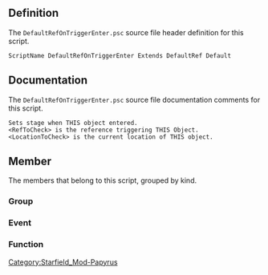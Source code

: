 {{Script_Object_Summary
| title = DefaultRefOnTriggerEnter
| name = [[SFM:Script-DefaultRefOnTriggerEnter|DefaultRefOnTriggerEnter]]
| extends = [[SFM:Script-DefaultRef|DefaultRef]] → [[SFM:Script-DefaultRefParent|DefaultRefParent]] → [[SFM:Script-ObjectReference|ObjectReference]] → [[SFM:Script-Form|Form]] → [[SFM:Script-ScriptObject|ScriptObject]]
| flags = Default
}}


== Definition ==
The <code>DefaultRefOnTriggerEnter.psc</code> source file header definition for this script.

<source lang="papyrus">
ScriptName DefaultRefOnTriggerEnter Extends DefaultRef Default
</source>


== Documentation ==
The <code>DefaultRefOnTriggerEnter.psc</code> source file documentation comments for this script.

<source>
Sets stage when THIS object entered.
<RefToCheck> is the reference triggering THIS Object.
<LocationToCheck> is the current location of THIS object.
</source>


== Member ==
The members that belong to this script, grouped by kind.

=== Group ===
{{Script_Object_Member_Summary
| title = Script_Specific_Properties
| script = [[SFM:Script-DefaultRefOnTriggerEnter|DefaultRefOnTriggerEnter]]
| name = [[SFM:Script-DefaultRefOnTriggerEnter/Script_Specific_Properties|Script_Specific_Properties]]
| kind = Group
}}

=== Event ===
{{Script_Object_Member_Summary
| title = OnInit
| script = [[SFM:Script-DefaultRefOnTriggerEnter|DefaultRefOnTriggerEnter]]
| name = [[SFM:Script-DefaultRefOnTriggerEnter/OnInit|OnInit]]
| kind = Event
}}

{{Script_Object_Member_Summary
| title = OnTriggerEnter
| script = [[SFM:Script-DefaultRefOnTriggerEnter|DefaultRefOnTriggerEnter]]
| name = [[SFM:Script-DefaultRefOnTriggerEnter/OnTriggerEnter|OnTriggerEnter]]
| kind = Event
| parameters = ObjectReference akActionRef
}}

=== Function ===
{{Script_Object_Member_Summary
| title = DoSpecificThing
| script = [[SFM:Script-DefaultRefOnTriggerEnter|DefaultRefOnTriggerEnter]]
| name = [[SFM:Script-DefaultRefOnTriggerEnter/DoSpecificThing|DoSpecificThing]]
| kind = Function
| parameters = DefaultScriptFunctions:ParentScriptFunctionParams ParentScriptFunctionParams, ObjectReference RefToDoThingWith = none, bool LastRefToDoThingWith = true
| documentation = Reimplementing Parent's empty function
CHILDREN SCRIPTS RE-IMPLEMENTING THIS SHOULD CALL THE PARENT VERSION
}}


[[Category:Starfield_Mod-Papyrus]]
